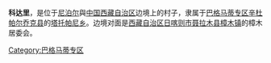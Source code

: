 {{unreferenced|time=2015-05-15T06:30:33+00:00}}
{{Infobox settlement
<!--See the table at Infobox settlement for all fields and descriptions of usage-->
<!-- Basic info  -->
|official_name          = 科达里<br/>Kodari
|other_name             =
|native_name            = कोदारी 
|nickname               =
|settlement_type        = 村
|motto                  =
<!-- images and maps  -->
|image_skyline          =
|image_caption          =
|image_flag             =
|image_seal             =
|image_map              =
|mapsize                =
|map_caption            =
|pushpin_map            = Nepal
|pushpin_label_position = bottom
|pushpin_mapsize        = 300
|pushpin_map_caption    = Location in Nepal
<!-- Location -->
|subdivision_type       = 国家
|subdivision_name       = {{flag|Nepal}}
|subdivision_type1      = [[尼泊尔行政区划|专区]]
|subdivision_name1      = [[巴格马蒂专区|巴格马蒂专区]]
|subdivision_type2      = [[尼泊尔行政区划|县]]
|subdivision_name2      = [[辛杜帕尔乔克县|辛杜帕尔乔克县]]
|subdivision_type3      = [[尼泊尔行政区划|乡]]
|subdivision_name3      = [[塔托帕尼乡_(巴格马蒂专区)|塔托帕尼乡]]
<!-- Politics -->
|government_footnotes   =
|government_type        =
|leader_title           =
|leader_name            =
|leader_title1          = <!-- for places with, say, both a mayor and a city manager -->
|leader_name1           =
|established_title      = <!-- Settled -->
|established_date       =
<!-- Area    -->
|unit_pref                =  <!--Enter: Imperial, if Imperial (metric) is desired-->
|area_footnotes           =
|area_total_km2           = <!-- ALL fields dealing with a measurements are subject to automatic unit conversion-->
|area_total_sq_mi         =
<!-- Population   -->
|population_as_of               = 
|population_footnotes           =
|population_note                =
|population_total               = 
|population_density_km2         = 
|population_blank1_title        = 
|population_blank2_title        = 
|population_blank2              =
<!-- General information  -->
|timezone               = [[Nepal_Time|Nepal Time]]
|utc_offset             = +5:45
|timezone_DST           =
|utc_offset_DST         =
|latd= 27.9735  
|longd= 85.9628
|coordinates_display = title
|coordinates_type = type:adm2nd_region:NP_source:unmaps-enwiki
|elevation_footnotes    = <!--for references: use <ref> </ref> tags-->
|elevation_m            = 2300
<!-- Area/postal codes & others -->
|postal_code_type       =  <!-- enter ZIP code, Postcode, Post code, Postal code... -->
|postal_code            =
|area_code              =
|blank_name             =
|blank_info             =
|website                =
|footnotes              = 
}}
'''科达里'''，是位于[[尼泊尔|尼泊尔]]與[[中国|中国]][[西藏自治区|西藏自治区]]边境上的村子，隶属于[[巴格马蒂专区|巴格马蒂专区]][[辛杜帕尔乔克县|辛杜帕尔乔克县]]的[[塔托帕尼乡|塔托帕尼乡]]。边境对面是[[西藏自治区|西藏自治区]][[日喀则市|日喀则市]][[聂拉木县|聂拉木县]][[樟木镇|樟木镇]]的樟木居委会。

[[Category:巴格马蒂专区|Category:巴格马蒂专区]]